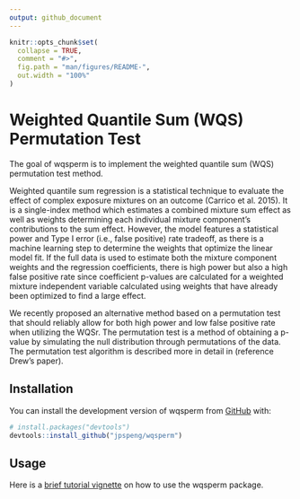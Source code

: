 ```yaml
---
output: github_document
---
```


<!-- README.md is generated from README.Rmd. Please edit that file -->

```r
knitr::opts_chunk$set(
  collapse = TRUE,
  comment = "#>",
  fig.path = "man/figures/README-",
  out.width = "100%"
)
```

# Weighted Quantile Sum (WQS) Permutation Test

<!-- badges: start -->
<!-- badges: end -->

The goal of wqsperm is to implement the weighted quantile sum (WQS) permutation test method. 

Weighted quantile sum regression is a statistical technique to evaluate the effect of complex exposure mixtures on an outcome (Carrico et al. 2015). It is a single-index method which estimates a combined mixture sum effect as well as weights determining each individual mixture component's contributions to the sum effect. However, the model features a statistical power and Type I error (i.e., false positive) rate tradeoff, as there is a machine learning step to determine the weights that optimize the linear model fit. If the full data is used to estimate both the mixture component weights and the regression coefficients, there is high power but also a high false positive rate since coefficient p-values are calculated for a weighted mixture independent variable calculated using weights that have already been optimized to find a large effect. 

We recently proposed an alternative method based on a permutation test that should reliably allow for both high power and low false positive rate when utilizing the WQSr. The permutation test is a method of obtaining a p-value by simulating the null distribution through permutations of the data. The permutation test algorithm is described more in detail in (reference Drew's paper).

## Installation

You can install the development version of wqsperm from [GitHub](https://github.com/) with:

``` r
# install.packages("devtools")
devtools::install_github("jpspeng/wqsperm")
```

## Usage

Here is a [brief tutorial vignette](http://htmlpreview.github.io/?https://github.com/jpspeng/wqsperm/blob/working/vignettes/introduction.html) on how to use the wqsperm package.  
